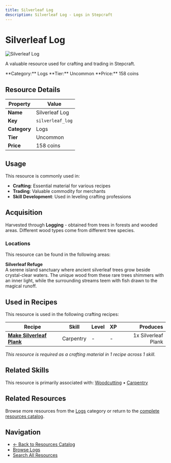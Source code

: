 ```yaml
---
title: Silverleaf Log
description: Silverleaf Log - Logs in Stepcraft
---
```


# Silverleaf Log

<div className="flex items-start gap-6 mb-8">
  <div className="flex-shrink-0">
    <img src="/assets/resources/woodcutting/silverleaf_log.png" alt="Silverleaf Log" className="w-24 h-24 border rounded-lg" />
  </div>
  <div className="flex-1">
    <div className="space-y-2">
      <p className="text-lg text-muted-foreground">A valuable resource used for crafting and trading in Stepcraft.</p>
      <div className="flex flex-wrap gap-4 text-sm">
        <span className="px-2 py-1 bg-blue-100 dark:bg-blue-900 rounded-md">
          **Category:** Logs
        </span>
        <span className="px-2 py-1 bg-green-100 dark:bg-green-900 rounded-md">
          **Tier:** Uncommon
        </span>
        <span className="px-2 py-1 bg-green-100 dark:bg-green-900 rounded-md">
          **Price:** 158 coins
        </span>
      </div>
    </div>
  </div>
</div>

## Resource Details

| Property | Value |
|----------|-------|
| **Name** | Silverleaf Log |
| **Key** | `silverleaf_log` |
| **Category** | Logs |
| **Tier** | Uncommon |
| **Price** | 158 coins |


## Usage

This resource is commonly used in:

- **Crafting**: Essential material for various recipes
- **Trading**: Valuable commodity for merchants
- **Skill Development**: Used in leveling crafting professions




## Acquisition

Harvested through **Logging** - obtained from trees in forests and wooded areas. Different wood types come from different tree species.

### Locations

This resource can be found in the following areas:

**Silverleaf Refuge**  
A serene island sanctuary where ancient silverleaf trees grow beside crystal-clear waters. The unique wood from these rare trees shimmers with an inner light, while the surrounding streams teem with fish drawn to the magical runoff.


## Used in Recipes

This resource is used in the following crafting recipes:

| Recipe | Skill | Level | XP | Produces |
|--------|-------|-------|----|---------:|
| **[Make Silverleaf Plank](/docs/resources/individual/silverleaf_plank)** | Carpentry | - | - | 1x Silverleaf Plank |

*This resource is required as a crafting material in 1 recipe across 1 skill.*


## Related Skills

This resource is primarily associated with: [Woodcutting](/docs/skills/individual/woodcutting) • [Carpentry](/docs/skills/individual/carpentry)

## Related Resources

Browse more resources from the [Logs](/docs/resources#logs) category or return to the [complete resources catalog](/docs/resources).

## Navigation

- [← Back to Resources Catalog](/docs/resources)
- [Browse Logs](/docs/resources#logs)
- [Search All Resources](/search)
